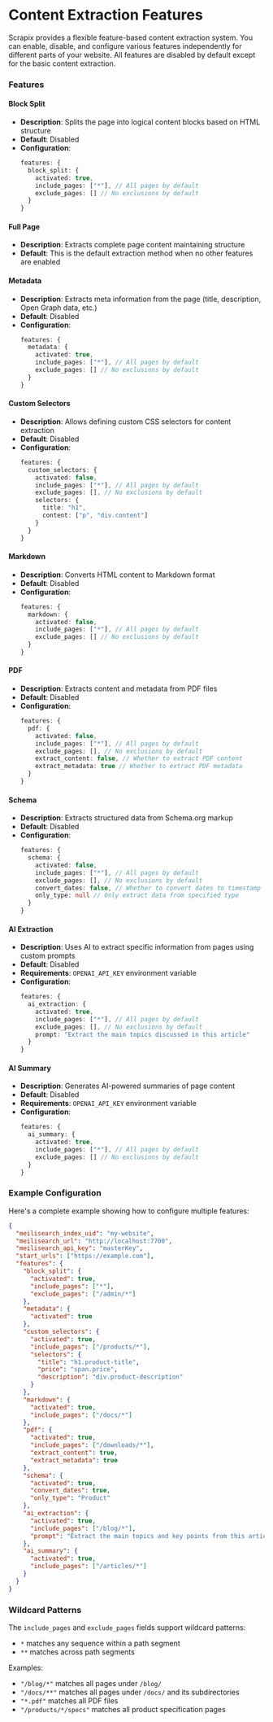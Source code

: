 # Content Extraction Features

Scrapix provides a flexible feature-based content extraction system. You can enable, disable, and configure various features independently for different parts of your website. All features are disabled by default except for the basic content extraction.

### Features

#### Block Split
- **Description**: Splits the page into logical content blocks based on HTML structure
- **Default**: Disabled
- **Configuration**:
  ```typescript
  features: {
    block_split: {
      activated: true,
      include_pages: ["*"], // All pages by default
      exclude_pages: [] // No exclusions by default
    }
  }
  ```

#### Full Page
- **Description**: Extracts complete page content maintaining structure
- **Default**: This is the default extraction method when no other features are enabled

#### Metadata
- **Description**: Extracts meta information from the page (title, description, Open Graph data, etc.)
- **Default**: Disabled
- **Configuration**:
  ```typescript
  features: {
    metadata: {
      activated: true,
      include_pages: ["*"], // All pages by default
      exclude_pages: [] // No exclusions by default
    }
  }
  ```

#### Custom Selectors
- **Description**: Allows defining custom CSS selectors for content extraction
- **Default**: Disabled
- **Configuration**:
  ```typescript
  features: {
    custom_selectors: {
      activated: false,
      include_pages: ["*"], // All pages by default
      exclude_pages: [], // No exclusions by default
      selectors: {
        title: "h1",
        content: ["p", "div.content"]
      }
    }
  }
  ```

#### Markdown
- **Description**: Converts HTML content to Markdown format
- **Default**: Disabled
- **Configuration**:
  ```typescript
  features: {
    markdown: {
      activated: false,
      include_pages: ["*"], // All pages by default
      exclude_pages: [] // No exclusions by default
    }
  }
  ```

#### PDF
- **Description**: Extracts content and metadata from PDF files
- **Default**: Disabled
- **Configuration**:
  ```typescript
  features: {
    pdf: {
      activated: false,
      include_pages: ["*"], // All pages by default
      exclude_pages: [], // No exclusions by default
      extract_content: false, // Whether to extract PDF content
      extract_metadata: true // Whether to extract PDF metadata
    }
  }
  ```

#### Schema
- **Description**: Extracts structured data from Schema.org markup
- **Default**: Disabled
- **Configuration**:
  ```typescript
  features: {
    schema: {
      activated: false,
      include_pages: ["*"], // All pages by default
      exclude_pages: [], // No exclusions by default
      convert_dates: false, // Whether to convert dates to timestamp format
      only_type: null // Only extract data from specified type
    }
  }
  ```

#### AI Extraction
- **Description**: Uses AI to extract specific information from pages using custom prompts
- **Default**: Disabled
- **Requirements**: `OPENAI_API_KEY` environment variable
- **Configuration**:
  ```typescript
  features: {
    ai_extraction: {
      activated: true,
      include_pages: ["*"], // All pages by default
      exclude_pages: [], // No exclusions by default
      prompt: "Extract the main topics discussed in this article"
    }
  }
  ```

#### AI Summary
- **Description**: Generates AI-powered summaries of page content
- **Default**: Disabled
- **Requirements**: `OPENAI_API_KEY` environment variable
- **Configuration**:
  ```typescript
  features: {
    ai_summary: {
      activated: true,
      include_pages: ["*"], // All pages by default
      exclude_pages: [] // No exclusions by default
    }
  }
  ```

### Example Configuration

Here's a complete example showing how to configure multiple features:

```json
{
  "meilisearch_index_uid": "my-website",
  "meilisearch_url": "http://localhost:7700",
  "meilisearch_api_key": "masterKey",
  "start_urls": ["https://example.com"],
  "features": {
    "block_split": {
      "activated": true,
      "include_pages": ["*"],
      "exclude_pages": ["/admin/*"]
    },
    "metadata": {
      "activated": true
    },
    "custom_selectors": {
      "activated": true,
      "include_pages": ["/products/*"],
      "selectors": {
        "title": "h1.product-title",
        "price": "span.price",
        "description": "div.product-description"
      }
    },
    "markdown": {
      "activated": true,
      "include_pages": ["/docs/*"]
    },
    "pdf": {
      "activated": true,
      "include_pages": ["/downloads/*"],
      "extract_content": true,
      "extract_metadata": true
    },
    "schema": {
      "activated": true,
      "convert_dates": true,
      "only_type": "Product"
    },
    "ai_extraction": {
      "activated": true,
      "include_pages": ["/blog/*"],
      "prompt": "Extract the main topics and key points from this article"
    },
    "ai_summary": {
      "activated": true,
      "include_pages": ["/articles/*"]
    }
  }
}
```

### Wildcard Patterns

The `include_pages` and `exclude_pages` fields support wildcard patterns:
- `*` matches any sequence within a path segment
- `**` matches across path segments

Examples:
- `"/blog/*"` matches all pages under `/blog/`
- `"/docs/**"` matches all pages under `/docs/` and its subdirectories
- `"*.pdf"` matches all PDF files
- `"/products/*/specs"` matches all product specification pages 